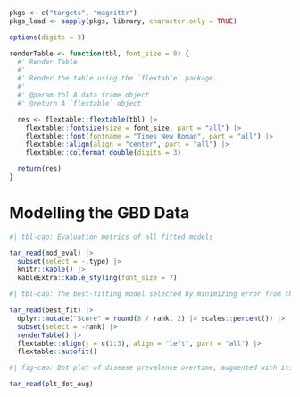 ```r

pkgs <- c("targets", "magrittr")
pkgs_load <- sapply(pkgs, library, character.only = TRUE)

options(digits = 3)

renderTable <- function(tbl, font_size = 8) {
  #' Render Table
  #'
  #' Render the table using the `flextable` package.
  #'
  #' @param tbl A data frame object
  #' @return A `flextable` object

  res <- flextable::flextable(tbl) |>
    flextable::fontsize(size = font_size, part = "all") |>
    flextable::font(fontname = "Times New Roman", part = "all") |>
    flextable::align(align = "center", part = "all") |>
    flextable::colformat_double(digits = 3)

  return(res)
}

```

# Modelling the GBD Data

```r
#| tbl-cap: Evaluation metrics of all fitted models

tar_read(mod_eval) |>
  subset(select = -.type) |>
  knitr::kable() |>
  kableExtra::kable_styling(font_size = 7)

```

\uselandscape

```r
#| tbl-cap: The best-fitting model selected by minimizing error from the evaluation metrics

tar_read(best_fit) |>
  dplyr::mutate("Score" = round(8 / rank, 2) |> scales::percent()) |>
  subset(select = -rank) |>
  renderTable() |>
  flextable::align(j = c(1:3), align = "left", part = "all") |>
  flextable::autofit()

```

```r
#| fig-cap: Dot plot of disease prevalence overtime, augmented with its forecast and model fitted values

tar_read(plt_dot_aug)

```

\normalpapersize
